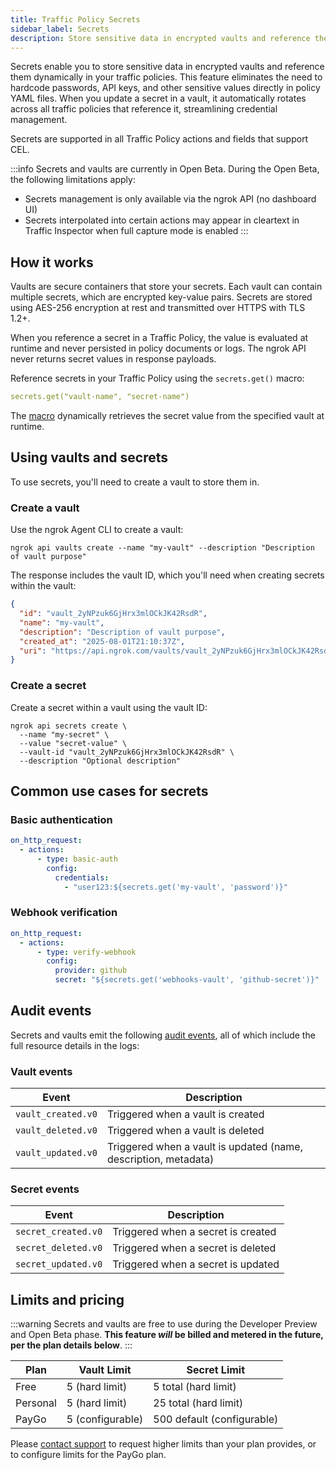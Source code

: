 ```yaml
---
title: Traffic Policy Secrets
sidebar_label: Secrets
description: Store sensitive data in encrypted vaults and reference them dynamically in your traffic policies.
---
```


Secrets enable you to store sensitive data in encrypted vaults and reference them dynamically in your traffic policies.
This feature eliminates the need to hardcode passwords, API keys, and other sensitive values directly in policy YAML files.
When you update a secret in a vault, it automatically rotates across all traffic policies that reference it, streamlining credential management.

Secrets are supported in all Traffic Policy actions and fields that support CEL.

:::info
Secrets and vaults are currently in Open Beta.
During the Open Beta, the following limitations apply:

- Secrets management is only available via the ngrok API (no dashboard UI)
- Secrets interpolated into certain actions may appear in cleartext in Traffic Inspector when full capture mode is enabled
  :::

## How it works

Vaults are secure containers that store your secrets.
Each vault can contain multiple secrets, which are encrypted key-value pairs.
Secrets are stored using AES-256 encryption at rest and transmitted over HTTPS with TLS 1.2+.

When you reference a secret in a Traffic Policy, the value is evaluated at runtime and never persisted in policy documents or logs.
The ngrok API never returns secret values in response payloads.

Reference secrets in your Traffic Policy using the `secrets.get()` macro:

```yaml
secrets.get("vault-name", "secret-name")
```

The [macro](https://ngrok.com/docs/traffic-policy/macros/#secretsgetstring-string---string) dynamically retrieves the secret value from the specified vault at runtime.

## Using vaults and secrets

To use secrets, you'll need to create a vault to store them in.

### Create a vault

Use the ngrok Agent CLI to create a vault:

```shell
ngrok api vaults create --name "my-vault" --description "Description of vault purpose"
```

The response includes the vault ID, which you'll need when creating secrets within the vault:

```json
{
  "id": "vault_2yNPzuk6GjHrx3mlOCkJK42RsdR",
  "name": "my-vault",
  "description": "Description of vault purpose",
  "created_at": "2025-08-01T21:10:37Z",
  "uri": "https://api.ngrok.com/vaults/vault_2yNPzuk6GjHrx3mlOCkJK42RsdR"
}
```

### Create a secret

Create a secret within a vault using the vault ID:

```shell
ngrok api secrets create \
  --name "my-secret" \
  --value "secret-value" \
  --vault-id "vault_2yNPzuk6GjHrx3mlOCkJK42RsdR" \
  --description "Optional description"
```

## Common use cases for secrets

### Basic authentication

```yaml
on_http_request:
  - actions:
      - type: basic-auth
        config:
          credentials:
            - "user123:${secrets.get('my-vault', 'password')}"
```

### Webhook verification

```yaml
on_http_request:
  - actions:
      - type: verify-webhook
        config:
          provider: github
          secret: "${secrets.get('webhooks-vault', 'github-secret')}"
```

## Audit events

Secrets and vaults emit the following [audit events](/obs/events/reference/#audit-events), all of which include the full resource details in the logs:

### Vault events

| Event              | Description                                                     |
| ------------------ | --------------------------------------------------------------- |
| `vault_created.v0` | Triggered when a vault is created                               |
| `vault_deleted.v0` | Triggered when a vault is deleted                               |
| `vault_updated.v0` | Triggered when a vault is updated (name, description, metadata) |

### Secret events

| Event               | Description                        |
| ------------------- | ---------------------------------- |
| `secret_created.v0` | Triggered when a secret is created |
| `secret_deleted.v0` | Triggered when a secret is deleted |
| `secret_updated.v0` | Triggered when a secret is updated |

## Limits and pricing

:::warning
Secrets and vaults are free to use during the Developer Preview and Open Beta phase.
**This feature _will_ be billed and metered in the future, per the plan details below**.
:::

| Plan     | Vault Limit      | Secret Limit               |
| -------- | ---------------- | -------------------------- |
| Free     | 5 (hard limit)   | 5 total (hard limit)       |
| Personal | 5 (hard limit)   | 25 total (hard limit)      |
| PayGo    | 5 (configurable) | 500 default (configurable) |

Please [contact support](mailto:support@ngrok.com) to request higher limits than your plan provides, or to configure limits for the PayGo plan.
